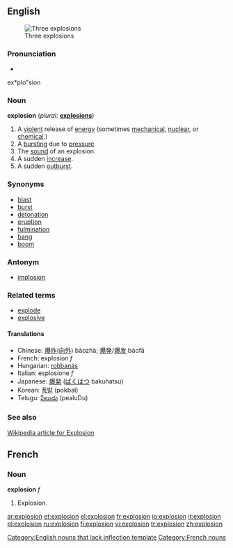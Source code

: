 ==English==
[[Image:Explosions.jpg|thumb|Three explosions]]
===Pronunciation===
*{{audio|en-us-explosion.ogg|Audio (US)}}
ex*plo"sion

===Noun===
'''explosion'''  (''plural:'' '''[[explosions]]''')
# A [[violent]] release of [[energy]] (sometimes [[mechanical]], [[nuclear]], or [[chemical]].)
# A [[burst]]ing due to [[pressure]].
# The [[sound]] of an explosion.
# A sudden [[increase]].
# A sudden [[outburst]].

===Synonyms===
* [[blast]]
* [[burst]]
* [[detonation]]
* [[eruption]]
* [[fulmination]]
* [[bang]]
* [[boom]]

===Antonym===
* [[implosion]]

===Related terms===
* [[explode]]
* [[explosive]]

====Translations====
*Chinese: [[爆炸(向外)]] bàozhà; [[爆発]]/[[爆发]] bàofā
*French: explosion ''f''
*Hungarian: [[robbanás]]
*Italian: esplosione ''f''
*Japanese: [[爆発]] ([[ばくはつ]] bakuhatsu)
*Korean: [[폭발]] (pokbal)
*Telugu: [[పేలుడు]] (pealuDu)

===See also===
[http://en.wikipedia.org/wiki/Explosion Wikipedia article for Explosion]

==French==
===Noun===
'''explosion''' ''f''
#Explosion.

[[Category:English nouns that lack inflection template]]
[[Category:French nouns]]

[[ar:explosion]]
[[et:explosion]]
[[el:explosion]]
[[fr:explosion]]
[[io:explosion]]
[[it:explosion]]
[[pl:explosion]]
[[ru:explosion]]
[[fi:explosion]]
[[vi:explosion]]
[[tr:explosion]]
[[zh:explosion]]